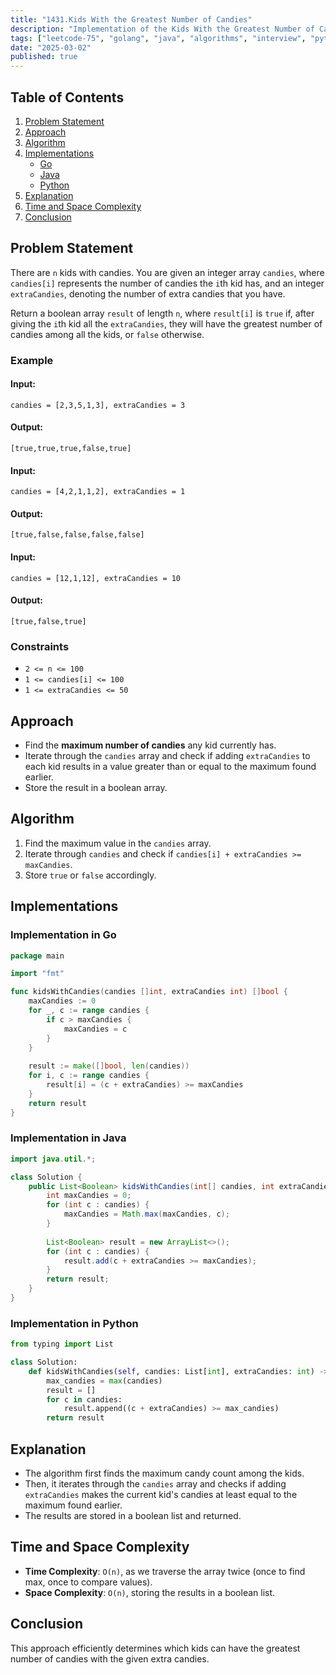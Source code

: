 ```yaml
---
title: "1431.Kids With the Greatest Number of Candies"
description: "Implementation of the Kids With the Greatest Number of Candies algorithm in Go and Java."
tags: ["leetcode-75", "golang", "java", "algorithms", "interview", "python", "leetcode"]
date: "2025-03-02"
published: true
---
```


## Table of Contents

1. [Problem Statement](#problem-statement)
2. [Approach](#approach)
3. [Algorithm](#algorithm)
4. [Implementations](#implementations)
   - [Go](#implementation-in-go)
   - [Java](#implementation-in-java)
   - [Python](#implementation-in-python)
5. [Explanation](#explanation)
6. [Time and Space Complexity](#time-and-space-complexity)
7. [Conclusion](#conclusion)

## Problem Statement

There are `n` kids with candies. You are given an integer array `candies`, where `candies[i]` represents the number of candies the `i`th kid has, and an integer `extraCandies`, denoting the number of extra candies that you have.

Return a boolean array `result` of length `n`, where `result[i]` is `true` if, after giving the `i`th kid all the `extraCandies`, they will have the greatest number of candies among all the kids, or `false` otherwise.

### Example

#### Input:
```plaintext
candies = [2,3,5,1,3], extraCandies = 3
```
#### Output:
```plaintext
[true,true,true,false,true]
```

#### Input:
```plaintext
candies = [4,2,1,1,2], extraCandies = 1
```
#### Output:
```plaintext
[true,false,false,false,false]
```

#### Input:
```plaintext
candies = [12,1,12], extraCandies = 10
```
#### Output:
```plaintext
[true,false,true]
```

### Constraints

- `2 <= n <= 100`
- `1 <= candies[i] <= 100`
- `1 <= extraCandies <= 50`

## Approach

- Find the **maximum number of candies** any kid currently has.
- Iterate through the `candies` array and check if adding `extraCandies` to each kid results in a value greater than or equal to the maximum found earlier.
- Store the result in a boolean array.

## Algorithm

1. Find the maximum value in the `candies` array.
2. Iterate through `candies` and check if `candies[i] + extraCandies >= maxCandies`.
3. Store `true` or `false` accordingly.

## Implementations

### Implementation in Go

```go
package main

import "fmt"

func kidsWithCandies(candies []int, extraCandies int) []bool {
    maxCandies := 0
    for _, c := range candies {
        if c > maxCandies {
            maxCandies = c
        }
    }
    
    result := make([]bool, len(candies))
    for i, c := range candies {
        result[i] = (c + extraCandies) >= maxCandies
    }
    return result
}
```

### Implementation in Java

```java
import java.util.*;

class Solution {
    public List<Boolean> kidsWithCandies(int[] candies, int extraCandies) {
        int maxCandies = 0;
        for (int c : candies) {
            maxCandies = Math.max(maxCandies, c);
        }
        
        List<Boolean> result = new ArrayList<>();
        for (int c : candies) {
            result.add(c + extraCandies >= maxCandies);
        }
        return result;
    }
}
```

### Implementation in Python

```python
from typing import List

class Solution:
    def kidsWithCandies(self, candies: List[int], extraCandies: int) -> List[bool]:
        max_candies = max(candies)
        result = []
        for c in candies:
            result.append((c + extraCandies) >= max_candies)
        return result
```

## Explanation

- The algorithm first finds the maximum candy count among the kids.
- Then, it iterates through the `candies` array and checks if adding `extraCandies` makes the current kid's candies at least equal to the maximum found earlier.
- The results are stored in a boolean list and returned.

## Time and Space Complexity

- **Time Complexity**: `O(n)`, as we traverse the array twice (once to find max, once to compare values).
- **Space Complexity**: `O(n)`, storing the results in a boolean list.

## Conclusion

This approach efficiently determines which kids can have the greatest number of candies with the given extra candies.
